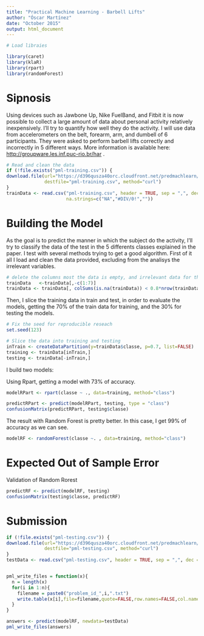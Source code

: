 ```yaml
---
title: "Practical Machine Learning - Barbell Lifts"
author: "Óscar Martínez"
date: "October 2015"
output: html_document
---
```

```r

# Load libraies

library(caret)
library(klaR)
library(rpart)
library(randomForest)
```
# Sipnosis
Using devices such as Jawbone Up, Nike FuelBand, and Fitbit it is now possible to collect a large amount of data about personal activity relatively inexpensively. I'll try to quantify how well they do the activity. I will use data from accelerometers on the belt, forearm, arm, and dumbell of 6 participants. They were asked to perform barbell lifts correctly and incorrectly in 5 different ways. More information is available here: <http://groupware.les.inf.puc-rio.br/har> .

```r

# Read and clean the data
if (!file.exists("pml-training.csv")) {
download.file(url="https://d396qusza40orc.cloudfront.net/predmachlearn/pml-training.csv",
              destfile="pml-training.csv", method="curl")
}
trainData <- read.csv("pml-training.csv", header = TRUE, sep = ",", dec = ".", fill = TRUE,
                      na.strings=c("NA","#DIV/0!",""))
```

# Building the Model
As the goal is to predict the manner in which the subject do the activity, I'll try to classify the data of the test in the 5 differents classes explained in the paper. I test with several methods trying to get a good algorithm.
First of it all I load and clean the data provided, excluding from the analisys the 
irrelevant variables.

```r

# delete the columns most the data is empty, and irrelevant data for the experiment
trainData   <-trainData[,-c(1:7)]
trainData <- trainData[, colSums(is.na(trainData)) < 0.8*nrow(trainData)]

```

Then, I slice the training data in train and test, in order to evaluate the models, getting the 70% of the train data for training, and the 30% for testing the models.


```r
# Fix the seed for reproducible reseach
set.seed(123)

# Slice the data into training and testing
inTrain <- createDataPartition(y=trainData$classe, p=0.7, list=FALSE)
training <- trainData[inTrain,]
testing <- trainData[-inTrain,]

```

I build two models:

Using Rpart, getting a model with 73% of accuracy.

```r

modelRPart <- rpart(classe ~ ., data=training, method="class")

```

```r

predictRPart <- predict(modelRPart, testing, type = "class")
confusionMatrix(predictRPart, testing$classe)

```

The result with Random Forest is pretty better. In this case, I get 99% of accuracy as we can see.

```r

modelRF <- randomForest(classe ~. , data=training, method="class")

```

# Expected Out of Sample Error

Validation of Random Rorest

```r
predictRF <- predict(modelRF, testing)
confusionMatrix(testing$classe, predictRF)
```



# Submission
```r
if (!file.exists("pml-testing.csv")) {
download.file(url="https://d396qusza40orc.cloudfront.net/predmachlearn/pml-testing.csv",
              destfile="pml-testing.csv", method="curl")
}
testData <- read.csv("pml-testing.csv", header = TRUE, sep = ",", dec = ".", fill = TRUE, na.strings=c("NA","#DIV/0!",""))


pml_write_files = function(x){
  n = length(x)
  for(i in 1:n){
    filename = paste0("problem_id_",i,".txt")
    write.table(x[i],file=filename,quote=FALSE,row.names=FALSE,col.names=FALSE)
  }
}

answers <- predict(modelRF, newdata=testData)
pml_write_files(answers)

```
